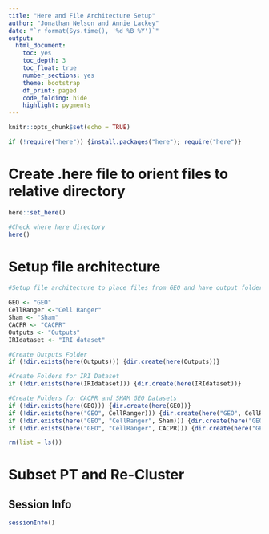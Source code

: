---
title: "Here and File Architecture Setup"
author: "Jonathan Nelson and Annie Lackey"
date: "`r format(Sys.time(), '%d %B %Y')`"
output:
  html_document: 
    toc: yes
    toc_depth: 3
    toc_float: true
    number_sections: yes
    theme: bootstrap
    df_print: paged
    code_folding: hide
    highlight: pygments
---

```{r setup, include=FALSE}
knitr::opts_chunk$set(echo = TRUE)
```


```{r load new packages, echo=FALSE, warning=FALSE, error=FALSE, message=FALSE}

if (!require("here")) {install.packages("here"); require("here")}
```


# Create .here file to orient files to relative directory
```{r, echo=TRUE, warning=FALSE, error=FALSE, message=FALSE}

here::set_here()

#Check where here directory
here()

```

# Setup file architecture
```{r, echo=TRUE, warning=FALSE, error=FALSE, message=FALSE}

#Setup file architecture to place files from GEO and have output folder

GEO <- "GEO"
CellRanger <-"Cell Ranger"
Sham <- "Sham"
CACPR <- "CACPR"
Outputs <- "Outputs"
IRIdataset <- "IRI dataset"

#Create Outputs Folder
if (!dir.exists(here(Outputs))) {dir.create(here(Outputs))}

#Create Folders for IRI Dataset
if (!dir.exists(here(IRIdataset))) {dir.create(here(IRIdataset))}

#Create Folders for CACPR and SHAM GEO Datasets
if (!dir.exists(here(GEO))) {dir.create(here(GEO))}
if (!dir.exists(here("GEO", CellRanger))) {dir.create(here("GEO", CellRanger))}
if (!dir.exists(here("GEO", "CellRanger", Sham))) {dir.create(here("GEO", "Cell Ranger", Sham))}
if (!dir.exists(here("GEO", "CellRanger", CACPR))) {dir.create(here("GEO", "Cell Ranger", CACPR))}

rm(list = ls())

```


# Subset PT and Re-Cluster
## Session Info

```{r, echo=TRUE, warning=FALSE, error=FALSE, message=FALSE}
sessionInfo()
```


  